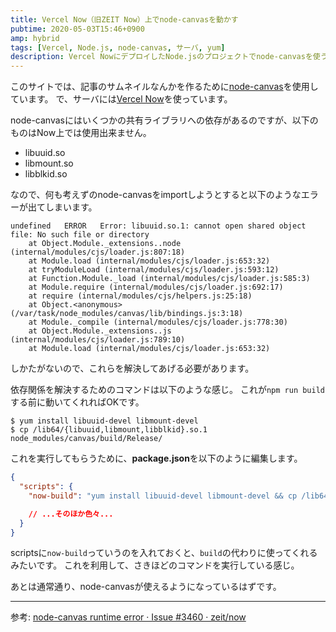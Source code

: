 ```yaml
---
title: Vercel Now（旧ZEIT Now）上でnode-canvasを動かす
pubtime: 2020-05-03T15:46+0900
amp: hybrid
tags: [Vercel, Node.js, node-canvas, サーバ, yum]
description: Vercel NowにデプロイしたNode.jsのプロジェクトでnode-canvasを使う方法です。node-canvasはpure-jsではないので、依存関係を手動で解決してあげる必要があります。
---
```


このサイトでは、記事のサムネイルなんかを作るために[node-canvas](https://github.com/Automattic/node-canvas)を使用しています。
で、サーバには[Vercel Now](https://vercel.com/)を使っています。

node-canvasにはいくつかの共有ライブラリへの依存があるのですが、以下のものはNow上では使用出来ません。

- libuuid.so
- libmount.so
- libblkid.so

なので、何も考えずのnode-canvasをimportしようとすると以下のようなエラーが出てしまいます。

```
undefined	ERROR	Error: libuuid.so.1: cannot open shared object file: No such file or directory
    at Object.Module._extensions..node (internal/modules/cjs/loader.js:807:18)
    at Module.load (internal/modules/cjs/loader.js:653:32)
    at tryModuleLoad (internal/modules/cjs/loader.js:593:12)
    at Function.Module._load (internal/modules/cjs/loader.js:585:3)
    at Module.require (internal/modules/cjs/loader.js:692:17)
    at require (internal/modules/cjs/helpers.js:25:18)
    at Object.<anonymous> (/var/task/node_modules/canvas/lib/bindings.js:3:18)
    at Module._compile (internal/modules/cjs/loader.js:778:30)
    at Object.Module._extensions..js (internal/modules/cjs/loader.js:789:10)
    at Module.load (internal/modules/cjs/loader.js:653:32)
```

しかたがないので、これらを解決してあげる必要があります。

依存関係を解決するためのコマンドは以下のような感じ。
これが`npm run build`する前に動いてくれればOKです。

``` shell
$ yum install libuuid-devel libmount-devel
$ cp /lib64/{libuuid,libmount,libblkid}.so.1 node_modules/canvas/build/Release/
```

これを実行してもらうために、**package.json**を以下のように編集します。

``` json
{
  "scripts": {
    "now-build": "yum install libuuid-devel libmount-devel && cp /lib64/{libuuid,libmount,libblkid}.so.1 node_modules/canvas/build/Release/ && npm run build"

    // ...そのほか色々...
  }
}
```

scriptsに`now-build`っていうのを入れておくと、`build`の代わりに使ってくれるみたいです。
これを利用して、さきほどのコマンドを実行している感じ。

あとは通常通り、node-canvasが使えるようになっているはずです。

---

参考: [node-canvas runtime error · Issue #3460 · zeit/now](https://github.com/zeit/now/issues/3460)

